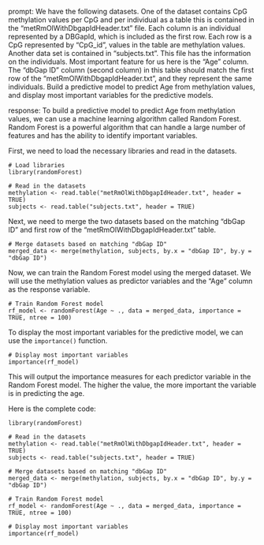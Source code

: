 prompt:
We have the following datasets. One of the dataset contains CpG methylation values per CpG and per individual as a table this is contained in the “metRmOlWithDbgapIdHeader.txt” file. Each column is an individual represented by a DBGapId, which is included as the first row. Each row is a CpG represented by "CpG_id", values in the table are methylation values. Another data set is contained in “subjects.txt”. This file has the information on the individuals. Most important feature for us here is the "Age" column. The "dbGap ID" column (second column) in this table should match the first row of the "metRmOlWithDbgapIdHeader.txt", and they represent the same individuals. Build a predictive model to predict Age from methylation values, and display most important variables for the predictive models. 

response:
To build a predictive model to predict Age from methylation values, we can use a machine learning algorithm called Random Forest. Random Forest is a powerful algorithm that can handle a large number of features and has the ability to identify important variables. 

First, we need to load the necessary libraries and read in the datasets.

```
# Load libraries
library(randomForest)

# Read in the datasets
methylation <- read.table("metRmOlWithDbgapIdHeader.txt", header = TRUE)
subjects <- read.table("subjects.txt", header = TRUE)
```

Next, we need to merge the two datasets based on the matching "dbGap ID" and first row of the "metRmOlWithDbgapIdHeader.txt" table.

```
# Merge datasets based on matching "dbGap ID"
merged_data <- merge(methylation, subjects, by.x = "dbGap ID", by.y = "dbGap ID")
```

Now, we can train the Random Forest model using the merged dataset. We will use the methylation values as predictor variables and the "Age" column as the response variable.

```
# Train Random Forest model
rf_model <- randomForest(Age ~ ., data = merged_data, importance = TRUE, ntree = 100)
```

To display the most important variables for the predictive model, we can use the `importance()` function.

```
# Display most important variables
importance(rf_model)
```

This will output the importance measures for each predictor variable in the Random Forest model. The higher the value, the more important the variable is in predicting the age.

Here is the complete code:

```
library(randomForest)

# Read in the datasets
methylation <- read.table("metRmOlWithDbgapIdHeader.txt", header = TRUE)
subjects <- read.table("subjects.txt", header = TRUE)

# Merge datasets based on matching "dbGap ID"
merged_data <- merge(methylation, subjects, by.x = "dbGap ID", by.y = "dbGap ID")

# Train Random Forest model
rf_model <- randomForest(Age ~ ., data = merged_data, importance = TRUE, ntree = 100)

# Display most important variables
importance(rf_model)
```
